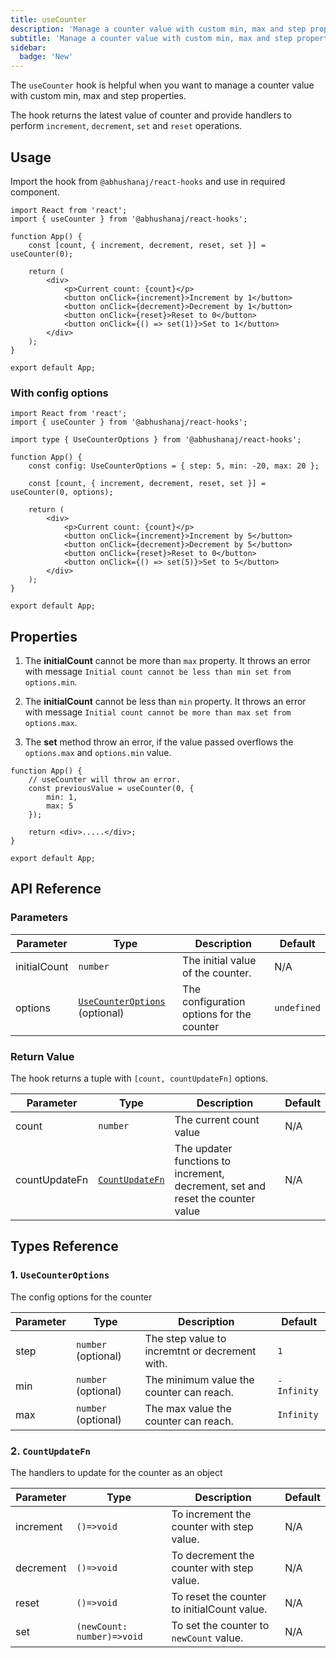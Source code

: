 ```yaml
---
title: useCounter
description: 'Manage a counter value with custom min, max and step properties'
subtitle: 'Manage a counter value with custom min, max and step properties'
sidebar:
  badge: 'New'
---
```



The `useCounter` hook is helpful when you want to manage a counter value with custom min, max and step properties.

The hook returns the latest value of counter and provide handlers to perform `increment`, `decrement`, `set` and `reset` operations.

<DemoWrapper title="useCounter">
	<Example client:load />
</DemoWrapper>

## Usage

Import the hook from `@abhushanaj/react-hooks` and use in required component.

```tsx title="./src/App.tsx" ins={2,5}
import React from 'react';
import { useCounter } from '@abhushanaj/react-hooks';

function App() {
	const [count, { increment, decrement, reset, set }] = useCounter(0);

	return (
		<div>
			<p>Current count: {count}</p>
			<button onClick={increment}>Increment by 1</button>
			<button onClick={decrement}>Decrement by 1</button>
			<button onClick={reset}>Reset to 0</button>
			<button onClick={() => set(1)}>Set to 1</button>
		</div>
	);
}

export default App;
```

### With config options

```tsx title="./src/App.tsx" ins={2,4,7,9}
import React from 'react';
import { useCounter } from '@abhushanaj/react-hooks';

import type { UseCounterOptions } from '@abhushanaj/react-hooks';

function App() {
	const config: UseCounterOptions = { step: 5, min: -20, max: 20 };

	const [count, { increment, decrement, reset, set }] = useCounter(0, options);

	return (
		<div>
			<p>Current count: {count}</p>
			<button onClick={increment}>Increment by 5</button>
			<button onClick={decrement}>Decrement by 5</button>
			<button onClick={reset}>Reset to 0</button>
			<button onClick={() => set(5)}>Set to 5</button>
		</div>
	);
}

export default App;
```

## Properties

1. The **initialCount** cannot be more than `max` property. It throws an error with message `Initial count cannot be less than min set from options.min`.

2. The **initialCount** cannot be less than `min` property. It throws an error with message `Initial count cannot be more than max set from options.max`.

3. The **set** method throw an error, if the value passed overflows the `options.max` and `options.min` value.

```tsx title="./src/App.tsx" del={3,4,5}
function App() {
	// useCounter will throw an error.
	const previousValue = useCounter(0, {
		min: 1,
		max: 5
	});

	return <div>.....</div>;
}

export default App;
```

## API Reference

### Parameters

| Parameter    | Type                                                   | Description                               | Default     |
| ------------ | ------------------------------------------------------ | ----------------------------------------- | ----------- |
| initialCount | `number`                                               | The initial value of the counter.         | N/A         |
| options      | [`UseCounterOptions`](#1-usecounteroptions) (optional) | The configuration options for the counter | `undefined` |

### Return Value

The hook returns a tuple with `[count, countUpdateFn]` options.

| Parameter     | Type                                | Description                                                                    | Default |
| ------------- | ----------------------------------- | ------------------------------------------------------------------------------ | ------- |
| count         | `number`                            | The current count value                                                        | N/A     |
| countUpdateFn | [`CountUpdateFn`](#2-countupdatefn) | The updater functions to increment, decrement, set and reset the counter value | N/A     |

## Types Reference

### 1. `UseCounterOptions`

The config options for the counter

| Parameter | Type                | Description                                    | Default     |
| --------- | ------------------- | ---------------------------------------------- | ----------- |
| step      | `number` (optional) | The step value to incremtnt or decrement with. | `1`         |
| min       | `number` (optional) | The minimum value the counter can reach.       | `-Infinity` |
| max       | `number` (optional) | The max value the counter can reach.           | `Infinity`  |

### 2. `CountUpdateFn`

The handlers to update for the counter as an object

| Parameter | Type                       | Description                                 | Default |
| --------- | -------------------------- | ------------------------------------------- | ------- |
| increment | `()=>void`                 | To increment the counter with step value.   | N/A     |
| decrement | `()=>void`                 | To decrement the counter with step value.   | N/A     |
| reset     | `()=>void`                 | To reset the counter to initialCount value. | N/A     |
| set       | `(newCount: number)=>void` | To set the counter to `newCount` value.     | N/A     |
